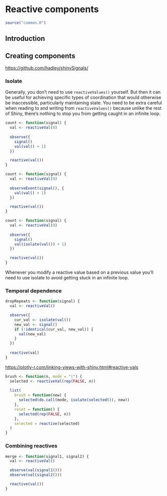 # Reactive components {#reactivity-components}

```r
source("common.R")
```

## Introduction

## Creating components

<https://github.com/hadley/shinySignals/>

### Isolate

Generally, you don't need to use `reactiveValues()` yourself.
But then it can be useful for achieving specific types of coordination that would otherwise be inaccessible, particularly maintaining state.
You need to be extra careful when reading to and writing from `reactiveValues()` because unlike the rest of Shiny, there's nothing to stop you from getting caught in an infinite loop.

```r
count <- function(signal) {
  val <- reactiveVal(0)
  
  observe({
    signal()
    val(val() + 1)
  })

  reactive(val())
}
```

```r
count <- function(signal) {
  val <- reactiveVal(0)
  
  observeEvent(signal(), {
    val(val() + 1)
  })

  reactive(val())
}
```

```r
count <- function(signal) {
  val <- reactiveVal(0)
  
  observe({
    signal()
    val(isolate(val()) + 1)
  })

  reactive(val())
}
```

Whenever you modify a reactive value based on a previous value you'll need to use isolate to avoid getting stuck in an infinite loop.

### Temporal dependence

```r
dropRepeats <- function(signal) {
  val <- reactiveVal()

  observe({
    cur_val <- isolate(val())
    new_val <- signal()
    if (!identical(cur_val, new_val)) {
      val(new_val)
    }
  })
  
  reactive(val)
}
```

<https://plotly-r.com/linking-views-with-shiny.html#reactive-vals>

```r
brush <- function(n, mode = "|") {
  selected <- reactiveVal(rep(FALSE, n))
  
  list(
    brush = function(new) {
      selected(do.call(mode, isolate(selected()), new))
    },
    reset = function() {
      selected(rep(FALSE, n))
    },
    selected = reactive(selected)
  )
}
```

### Combining reactives

```r
merge <- function(signal1, signal2) {
  val <- reactiveVal()

  observe(val(signal1()))
  observe(val(signal2()))

  reactive(val())
}
```
